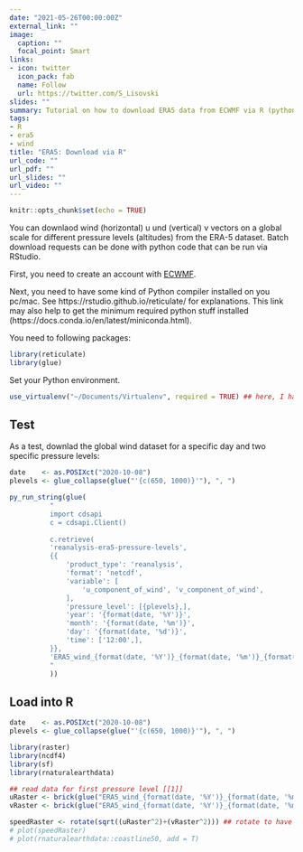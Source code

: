 ```yaml
---
date: "2021-05-26T00:00:00Z"
external_link: ""
image:
  caption: ""
  focal_point: Smart
links:
- icon: twitter
  icon_pack: fab
  name: Follow
  url: https://twitter.com/S_Lisovski
slides: ""
summary: Tutorial on how to download ERA5 data from ECWMF via R (python).
tags:
- R
- era5
- wind
title: "ERA5: Download via R"
url_code: ""
url_pdf: ""
url_slides: ""
url_video: ""
---
```



```r
knitr::opts_chunk$set(echo = TRUE)
```

You can downlaod wind (horizontal) u und (vertical) v vectors on a global scale for different pressure levels (altitudes) from the ERA-5 dataset.
Batch download requests can be done with python code that can be run via RStudio.

First, you need to create an account with [ECWMF](https://www.ecmwf.int/). 

Next, you need to have some kind of Python compiler installed on you pc/mac. See https://rstudio.github.io/reticulate/ for explanations. This link may also help to get the minimum required python stuff installed (https://docs.conda.io/en/latest/miniconda.html).

You need to following packages:

```r
library(reticulate)
library(glue)
```

Set your Python environment.

```r
use_virtualenv("~/Documents/Virtualenv", required = TRUE) ## here, I have installed python 3
```


## Test

As a test, downlad the global wind dataset for a specific day and two specific pressure levels:

```r
date    <- as.POSIXct("2020-10-08")
plevels <- glue_collapse(glue("'{c(650, 1000)}'"), ", ")

py_run_string(glue(
          "
          import cdsapi
          c = cdsapi.Client()
          
          c.retrieve(
          'reanalysis-era5-pressure-levels',
          {{
              'product_type': 'reanalysis',
              'format': 'netcdf',
              'variable': [
                  'u_component_of_wind', 'v_component_of_wind',
              ],
              'pressure_level': [{plevels},],
              'year': '{format(date, '%Y')}',
              'month': '{format(date, '%m')}',
              'day': '{format(date, '%d')}',
              'time': ['12:00',],
          }},
          'ERA5_wind_{format(date, '%Y')}_{format(date, '%m')}_{format(date, '%d')}.nc') 
          "
          ))
```

## Load into R

```r
date    <- as.POSIXct("2020-10-08")
plevels <- glue_collapse(glue("'{c(650, 1000)}'"), ", ")
```


```r
library(raster)
library(ncdf4)
library(sf)
library(rnaturalearthdata)

## read data for first pressure level [[1]]
uRaster <- brick(glue("ERA5_wind_{format(date, '%Y')}_{format(date, '%m')}_{format(date, '%d')}.nc"), varname=  "u")[[1]] 
vRaster <- brick(glue("ERA5_wind_{format(date, '%Y')}_{format(date, '%m')}_{format(date, '%d')}.nc"), varname=  "v")[[1]]

speedRaster <- rotate(sqrt((uRaster^2)+(vRaster^2))) ## rotate to have -180 to 180 degrees (otherwhise 0 to 360)
# plot(speedRaster)
# plot(rnaturalearthdata::coastline50, add = T)
```
